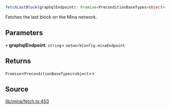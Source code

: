 ```ts
fetchLastBlock(graphqlEndpoint): Promise<PreconditionBaseTypes<object>>
```

Fetches the last block on the Mina network.

## Parameters

• **graphqlEndpoint**: `string`= `networkConfig.minaEndpoint`

## Returns

`Promise`\<`PreconditionBaseTypes`\<`object`\>\>

## Source

[lib/mina/fetch.ts:450](https://github.com/o1-labs/o1js/blob/ccbd5fd4525adaf6c1f07bef7847d7bac67c71b5/src/lib/mina/fetch.ts#L450)
